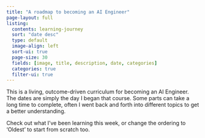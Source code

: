 ```yaml
---
title: "A roadmap to becoming an AI Engineer"
page-layout: full
listing:
  contents: learning-journey
  sort: "date desc"
  type: default
  image-align: left
  sort-ui: true
  page-size: 30
  fields: [image, title, description, date, categories]
  categories: true
  filter-ui: true
---
```


This is a living, outcome-driven curriculum for becoming an AI Engineer. The dates are simply the day I began that course. Some parts can take a long time to complete, often I went back and forth into different topics to get a better understanding.

Check out what I've been learning this week, or change the ordering to 'Oldest' to start from scratch too.




